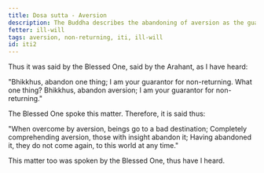 ```yaml
---
title: Dosa sutta - Aversion
description: The Buddha describes the abandoning of aversion as the guarantee for non-returning.
fetter: ill-will
tags: aversion, non-returning, iti, ill-will
id: iti2
---
```


Thus it was said by the Blessed One, said by the Arahant, as I have heard:

"Bhikkhus, abandon one thing; I am your guarantor for non-returning. What one thing? Bhikkhus, abandon aversion; I am your guarantor for non-returning."

The Blessed One spoke this matter. Therefore, it is said thus:

"When overcome by aversion,
beings go to a bad destination;
Completely comprehending aversion,
those with insight abandon it;
Having abandoned it, they do not come again,
to this world at any time."

This matter too was spoken by the Blessed One, thus have I heard.
